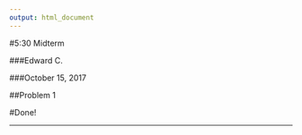 ```yaml
---
output: html_document
---
```

#5:30 Midterm

###Edward C.

###October 15, 2017

##Problem 1

#Done!

------------------------------------------------------